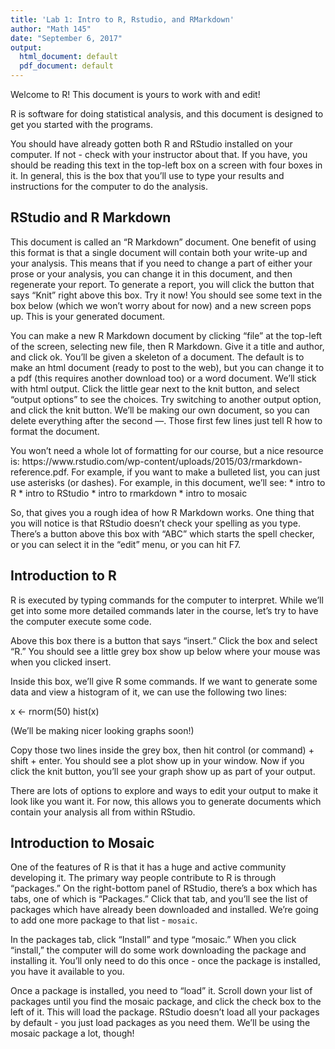 ```yaml
---
title: 'Lab 1: Intro to R, Rstudio, and RMarkdown'
author: "Math 145"
date: "September 6, 2017"
output:
  html_document: default
  pdf_document: default
---
```



Welcome to R! This document is yours to work with and edit!

R is software for doing statistical analysis, and this document is designed to get you started with the programs.

You should have already gotten both R and RStudio installed on your computer. If not - check with your instructor about that. If you have, you should be reading this text in the top-left box on a screen with four boxes in it. In general, this is the box that you'll use to type your results and instructions for the computer to do the analysis.

## RStudio and R Markdown

This document is called an "R Markdown" document. One benefit of using this format is that a single document will contain both your write-up and your analysis. This means that if you need to change a part of either your prose or your analysis, you can change it in this document, and then regenerate your report. To generate a report, you will click the button that says "Knit" right above this box. Try it now! You should see some text in the box below (which we won't worry about for now) and a new screen pops up. This is your generated document.

You can make a new R Markdown document by clicking "file" at the top-left of the screen, selecting new file, then R Markdown. Give it a title and author, and click ok. You'll be given a skeleton of a document. The default is to make an html document (ready to post to the web), but you can change it to a pdf (this requires another download too) or a word document. We'll stick with html output. Click the little gear next to the knit button, and select "output options" to see the choices. Try switching to another output option, and click the knit button. We'll be making our own document, so you can delete everything after the second ---. Those first few lines just tell R how to format the document.

You won't need a whole lot of formatting for our course, but a nice resource is: https://www.rstudio.com/wp-content/uploads/2015/03/rmarkdown-reference.pdf. For example, if you want to make a bulleted list, you can just use asterisks (or dashes). For example, in this document, we'll see:
* intro to R
* intro to RStudio
* intro to rmarkdown
* intro to mosaic

So, that gives you a rough idea of how R Markdown works. One thing that you will notice is that RStudio doesn't check your spelling as you type. There's a button above this box with "ABC" which starts the spell checker, or you can select it in the "edit" menu, or you can hit F7.

## Introduction to R

R is executed by typing commands for the computer to interpret. While we'll get into some more detailed commands later in the course, let's try to have the computer execute some code.

Above this box there is a button that says "insert." Click the box and select "R." You should see a little grey box show up below where your mouse was when you clicked insert.

Inside this box, we'll give R some commands. If we want to generate some data and view a histogram of it, we can use the following two lines:

x <- rnorm(50)
hist(x)

(We'll be making nicer looking graphs soon!)

Copy those two lines inside the grey box, then hit control (or command) + shift + enter. You should see a plot show up in your window. Now if you click the knit button, you'll see your graph show up as part of your output.

There are lots of options to explore and ways to edit your output to make it look like you want it. For now, this allows you to generate documents which contain your analysis all from within RStudio.

## Introduction to Mosaic

One of the features of R is that it has a huge and active community developing it. The primary way people contribute to R is through "packages." On the right-bottom panel of RStudio, there's a box which has tabs, one of which is "Packages." Click that tab, and you'll see the list of packages which have already been downloaded and installed. We're going to add one more package to that list - `mosaic`.

In the packages tab, click "Install" and type "mosaic." When you click "install," the computer will do some work downloading the package and installing it. You'll only need to do this once - once the package is installed, you have it available to you.

Once a package is installed, you need to "load" it. Scroll down your list of packages until you find the mosaic package, and click the check box to the left of it. This will load the package. RStudio doesn't load all your packages by default - you just load packages as you need them. We'll be using the mosaic package a lot, though!